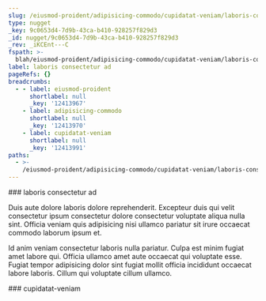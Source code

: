 ```yaml
---
slug: /eiusmod-proident/adipisicing-commodo/cupidatat-veniam/laboris-consectetur-ad
type: nugget
_key: 9c0653d4-7d9b-43ca-b410-928257f829d3
_id: nugget/9c0653d4-7d9b-43ca-b410-928257f829d3
_rev: _iKCEnt---C
fspath: >-
  blah/eiusmod-proident/adipisicing-commodo/cupidatat-veniam/laboris-consectetur-ad.md
label: laboris consectetur ad
pageRefs: {}
breadcrumbs:
  - - label: eiusmod-proident
      shortlabel: null
      _key: '12413967'
    - label: adipisicing-commodo
      shortlabel: null
      _key: '12413970'
    - label: cupidatat-veniam
      shortlabel: null
      _key: '12413991'
paths:
  - >-
    /eiusmod-proident/adipisicing-commodo/cupidatat-veniam/laboris-consectetur-ad
---
```


<NuggetArea>
<Nugget slug="/eiusmod-proident/adipisicing-commodo/cupidatat-veniam/laboris-consectetur-ad" type="nugget" _key="9c0653d4-7d9b-43ca-b410-928257f829d3" _id="nugget/9c0653d4-7d9b-43ca-b410-928257f829d3" _rev="_iKCEnt---C" fspath="blah/eiusmod-proident/adipisicing-commodo/cupidatat-veniam/laboris-consectetur-ad.md" label="laboris consectetur ad" paths="/eiusmod-proident/adipisicing-commodo/cupidatat-veniam/laboris-consectetur-ad">
<NuggetBody>
### laboris consectetur ad

Duis aute dolore laboris dolore reprehenderit. Excepteur duis qui velit consectetur ipsum consectetur dolore consectetur voluptate aliqua nulla sint. Officia veniam quis adipisicing nisi ullamco pariatur sit irure occaecat commodo laborum ipsum et.

Id anim veniam consectetur laboris nulla pariatur. Culpa est minim fugiat amet labore qui. Officia ullamco amet aute occaecat qui voluptate esse. Fugiat tempor adipisicing dolor sint fugiat mollit officia incididunt occaecat labore laboris. Cillum qui voluptate cillum ullamco.

</NuggetBody>
<Breadcrumbs>
<Crumbs>
<Crumb _key="12413967" label="eiusmod-proident" /><Crumb _key="12413970" label="adipisicing-commodo" /><Crumb _key="12413991" label="cupidatat-veniam" />
</Crumbs>
</Breadcrumbs>
</Nugget>

<NuggetsInbound>
</NuggetsInbound>
<NuggetsOutbound>
</NuggetsOutbound>
</NuggetArea>
<PassagesInbound>
<Passage direction="inbound" type="passage" _key="12413991" _id="passage/12413991" _rev="_iKCEnt---A" label="cupidatat-veniam" passage="cupidatat-veniam" fspath="blah/eiusmod-proident/adipisicing-commodo/cupidatat-veniam" paths="/eiusmod-proident/adipisicing-commodo/cupidatat-veniam" slug="/eiusmod-proident/adipisicing-commodo/cupidatat-veniam">
<NuggetBody>
### cupidatat-veniam

</NuggetBody>
<Breadcrumbs>
<Crumbs>
<Crumb _key="12413967" label="eiusmod-proident" /><Crumb _key="12413970" label="adipisicing-commodo" />
</Crumbs>
</Breadcrumbs>
</Passage>

</PassagesInbound>
<PassagesOutbound>
</PassagesOutbound>